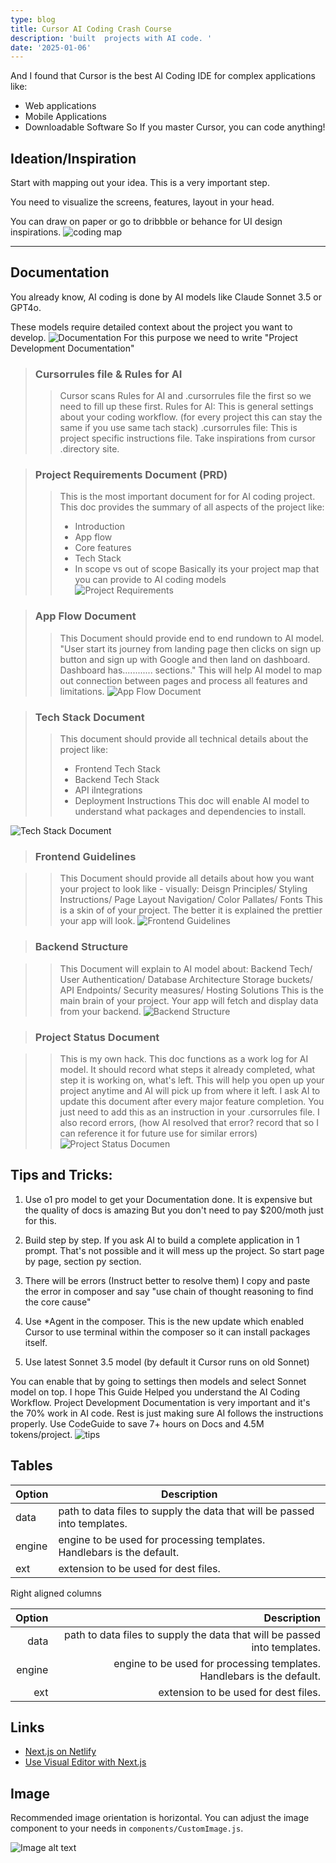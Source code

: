 ```yaml
---
type: blog
title: Cursor AI Coding Crash Course
description: 'built  projects with AI code. '
date: '2025-01-06'
---
```

And I found that Cursor is the best AI Coding IDE for complex applications like:
- Web applications
- Mobile Applications
- Downloadable Software
So If you master Cursor, you can code anything!


##  Ideation/Inspiration

Start with mapping out your idea. This is a very important step. 

You need to visualize the screens, features, layout in your head.

You can draw on paper or go to dribbble or behance for UI design inspirations.
![coding map](/public/images/c01.jpg "Image corsur")
***

## Documentation

You already know, AI coding is done by AI models like Claude Sonnet 3.5 or GPT4o. 

These models require detailed context about the project you want to develop. 
![Documentation](/public/images/docm.jpg "Image corsur")
For this purpose we need to write "Project Development Documentation"
> ### Cursorrules file & Rules for AI
> > Cursor scans Rules for AI and .cursorrules file the first so we need to fill up these first. 
> > Rules for AI: This is general settings about your coding workflow. (for every project this can stay the same if you use same tach stack)
> > .cursorrules file: This is project specific instructions file. Take inspirations from cursor .directory site.

> ### Project Requirements Document (PRD)
> > This is the most important document for for AI coding project.
> > This doc provides the summary of all aspects of the project like:
> > *  Introduction
> > *  App flow
> > *  Core features
> > *  Tech Stack
> > * In scope vs out of scope
> > Basically its your project map that you can provide to AI coding models
![Project Requirements](/public/images/proj.jpg "Image corsur")

> ### App Flow Document
> > This Document should provide end to end rundown to AI model.
> > "User start its journey from landing page then clicks on sign up button and sign up with Google and then land on dashboard. Dashboard has............ sections."
> > This will help AI model to map out connection between pages and process all features and limitations.
![App Flow Document](/public/images/appf.jpg "Image corsur")

> ### Tech Stack Document
> > This document should provide all technical details about the project like:
> > * Frontend Tech Stack
> > * Backend Tech Stack
> > * API iIntegrations
> > * Deployment Instructions
> > This doc will enable AI model to understand what packages and dependencies to install.

![Tech Stack Document](/public/images/teck.jpg "Image corsur")

> ### Frontend Guidelines

> > This Document should provide all details about how you want your project to look like - visually:
> >  Deisgn Principles/ Styling Instructions/ Page Layout
> >  Navigation/ Color Pallates/ Fonts
> > This is a skin of of your project. The better it is explained the prettier your app will look.
![Frontend Guidelines](/public/images/front.jpg "Image corsur")

> ### Backend Structure

> > This Document will explain to AI model about:
> >  Backend Tech/ User Authentication/ Database Architecture
> >  Storage buckets/ API Endpoints/ Security measures/ Hosting Solutions
> > This is the main brain of your project. Your app will fetch and display data from your backend.
![Backend Structure](/public/images/back.jpg "Image corsur")

> ### Project Status Document

> > This is my own hack. This doc functions as a work log for AI model. 
> > It should record what steps it already completed, what step it is working on, what's left. 
> > This will help you open up your project anytime and AI will pick up from where it left.
> > I ask AI to update this document after every major feature completion. 
> > You just need to add this as an instruction in your .cursorrules file.
> > I also record errors, (how AI resolved that error? record that so I can reference it for future use for similar errors)
![Project Status Documen](/public/images/prosd.jpg "Image corsur")

## Tips and Tricks:

1. Use o1 pro model to get your Documentation done. It is expensive but the quality of docs is amazing
  But you don't need to pay $200/moth just for this.

2. Build step by step. 
  If you ask AI to build a complete application in 1 prompt. That's not possible and it will mess up the project. 
So start page by page, section py section. 

3. There will be errors (Instruct better to resolve them)
  I copy and paste the error in composer and say "use chain of thought reasoning to find the core cause" 

4. Use *Agent in the composer. 
  This is the new update which enabled Cursor to use terminal within the composer so it can install packages itself. 

5. Use latest Sonnet 3.5 model (by default it Cursor runs on old Sonnet)

  You can enable that by going to settings then models and select Sonnet model on top.
I hope This Guide Helped you understand the AI Coding Workflow.
Project Development Documentation is very important and it's the 70% work in AI code. 
Rest is just making sure AI follows the instructions properly.
Use CodeGuide to save 7+ hours on Docs and 4.5M tokens/project.
![tips](/public/images/tips.jpg "Image corsur")





## Tables

| Option | Description                                                               |
| ------ | ------------------------------------------------------------------------- |
| data   | path to data files to supply the data that will be passed into templates. |
| engine | engine to be used for processing templates. Handlebars is the default.    |
| ext    | extension to be used for dest files.                                      |

Right aligned columns

| Option |                                                               Description |
| -----: | ------------------------------------------------------------------------: |
|   data | path to data files to supply the data that will be passed into templates. |
| engine |    engine to be used for processing templates. Handlebars is the default. |
|    ext |                                      extension to be used for dest files. |

## Links

*   [Next.js on Netlify](https://docs.netlify.com/frameworks/next-js/overview/)
*   [Use Visual Editor with Next.js](https://docs.netlify.com/visual-editor/frameworks/next/)

## Image

Recommended image orientation is horizontal. You can adjust the image component to your needs in `components/CustomImage.js`.

![Image alt text](/images/random-image.jpeg "Image Title")
